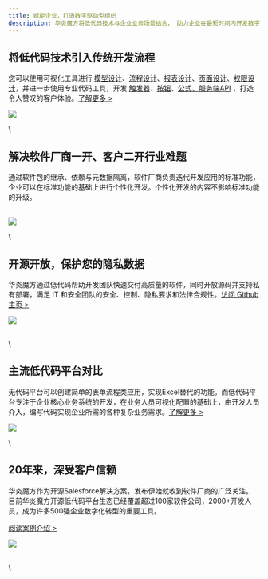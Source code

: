 ```yaml
---
title: 赋能企业，打造数字驱动型组织
description: 华炎魔方将低代码技术与企业业务场景结合， 助力企业在最短时间内开发数字化解决方案， 帮助企业快速落地现有业务战略， 以及催生未来创新。
---
```


## 将低代码技术引入传统开发流程

您可以使用可视化工具进行 [模型设计](/docs/admin/object)、[流程设计](/docs/admin/auto_process)、[报表设计](/docs/admin/reports)、[页面设计](/docs/admin/page-layout)、[权限设计](/docs/admin/permission_set)，并进一步使用专业代码工具，开发 [触发器](/docs/developer/trigger)、[按钮](/docs/developer/button)、[公式、](/docs/admin/formula)[服务端API](/docs/developer/router) ，打造令人赞叹的客户体验。[了解更多 >](/docs/developer/getting-started)

 ![](https://console.steedos.cn/api/files/images/zmZRAR3eyDftTske7)

\
## 解决软件厂商一开、客户二开行业难题

通过软件包的继承、依赖与元数据隔离，软件厂商负责迭代开发应用的标准功能，企业可以在标准功能的基础上进行个性化开发。个性化开发的内容不影响标准功能的升级。

\
 ![](https://console.steedos.cn/api/files/images/7iqAyeJpKMDJHFsjM)

\
## 开源开放，保护您的隐私数据

华炎魔方通过低代码帮助开发团队快速交付高质量的软件，同时开放源码并支持私有部署，满足 IT 和安全团队的安全、控制、隐私要求和法律合规性。[访问 Github 主页 >](https://www.github.com/steedos/steedos-platform/)

 ![](https://console.steedos.cn/api/files/images/X32JfwjA5S4WDMjsr)

\
\
## 主流低代码平台对比

无代码平台可以创建简单的表单流程类应用，实现Excel替代的功能。而低代码平台专注于企业核心业务系统的开发，在业务人员可视化配置的基础上，由开发人员介入，编写代码实现企业所需的各种复杂业务需求。[了解更多 >](/platform/lowcode)

 ![](https://console.steedos.cn/api/files/images/9xHr2CSu4q9Y3exLK)

\
## 20年来，深受客户信赖

华炎魔方作为开源Salesforce解决方案，发布伊始就收到软件厂商的广泛关注。目前华炎魔方开源低代码平台生态已经覆盖超过100家软件公司，2000+开发人员，成为许多500强企业数字化转型的重要工具。

[阅读案例介绍 >](/customer-success-stories/)

 ![](https://console.steedos.cn/api/files/images/yx5dZnq93QfmMDcAw)

\
\
